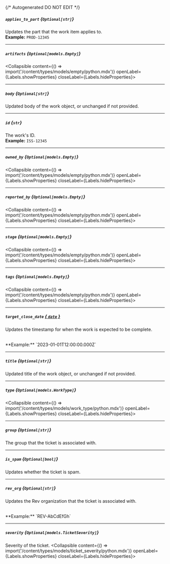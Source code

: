 {/* Autogenerated DO NOT EDIT  */}

##### `applies_to_part` *{`Optional[str]`}*
Updates the part that the work item applies to.
<br/>
**Example:** `PROD-12345`

---
##### `artifacts` *{`Optional[models.Empty]`}*
<Collapsible content={() => import('/content/types/models/empty/python.mdx')} openLabel={Labels.showProperties} closeLabel={Labels.hideProperties}>
</Collapsible>

---
##### `body` *{`Optional[str]`}*
Updated body of the work object, or unchanged if not provided.


---
##### `id` *{`str`}*
The work's ID.
<br/>
**Example:** `ISS-12345`

---
##### `owned_by` *{`Optional[models.Empty]`}*
<Collapsible content={() => import('/content/types/models/empty/python.mdx')} openLabel={Labels.showProperties} closeLabel={Labels.hideProperties}>
</Collapsible>

---
##### `reported_by` *{`Optional[models.Empty]`}*
<Collapsible content={() => import('/content/types/models/empty/python.mdx')} openLabel={Labels.showProperties} closeLabel={Labels.hideProperties}>
</Collapsible>

---
##### `stage` *{`Optional[models.Empty]`}*
<Collapsible content={() => import('/content/types/models/empty/python.mdx')} openLabel={Labels.showProperties} closeLabel={Labels.hideProperties}>
</Collapsible>

---
##### `tags` *{`Optional[models.Empty]`}*
<Collapsible content={() => import('/content/types/models/empty/python.mdx')} openLabel={Labels.showProperties} closeLabel={Labels.hideProperties}>
</Collapsible>

---
##### `target_close_date` [*{ `date` }*](https://docs.python.org/3/library/datetime.html#date-objects)
Updates the timestamp for when the work is expected to be complete.

<br/>
**Example:** `2023-01-01T12:00:00.000Z`

---
##### `title` *{`Optional[str]`}*
Updated title of the work object, or unchanged if not provided.


---
##### `type` *{`Optional[models.WorkType]`}*
<Collapsible content={() => import('/content/types/models/work_type/python.mdx')} openLabel={Labels.showProperties} closeLabel={Labels.hideProperties}>
</Collapsible>

---
##### `group` *{`Optional[str]`}*
The group that the ticket is associated with.

---
##### `is_spam` *{`Optional[bool]`}*
Updates whether the ticket is spam.

---
##### `rev_org` *{`Optional[str]`}*
Updates the Rev organization that the ticket is associated with.

<br/>
**Example:** `REV-AbCdEfGh`

---
##### `severity` *{`Optional[models.TicketSeverity]`}*
Severity of the ticket.
<Collapsible content={() => import('/content/types/models/ticket_severity/python.mdx')} openLabel={Labels.showProperties} closeLabel={Labels.hideProperties}>
</Collapsible>


